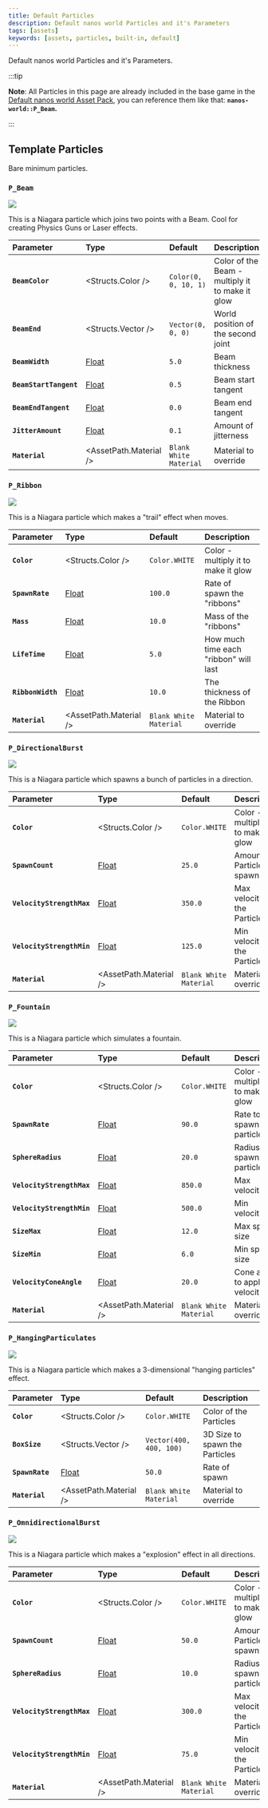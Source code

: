 ```yaml
---
title: Default Particles
description: Default nanos world Particles and it's Parameters
tags: [assets]
keywords: [assets, particles, built-in, default]
---
```



Default nanos world Particles and it's Parameters.


:::tip

**Note**: All Particles in this page are already included in the base game in the [Default nanos world Asset Pack](/assets-modding/default-asset-pack/default-assets-list.md), you can reference them like that: **`nanos-world::P_Beam`.**

:::

## Template Particles

Bare minimum particles.


### `P_Beam`

![](/img/docs/default-particles-beam.webp)

This is a Niagara particle which joins two points with a Beam. Cool for creating Physics Guns or Laser effects.

| Parameter | Type | Default | Description |
| :--- | :--- | :--- | :--- |
| **`BeamColor`** | <Structs.Color /> | `Color(0, 0, 10, 1)` | Color of the Beam - multiply it to make it glow |
| **`BeamEnd`** | <Structs.Vector /> | `Vector(0, 0, 0)` | World position of the second joint |
| **`BeamWidth`** | [Float](/scripting-reference/classes/particle.mdx#setparameterfloat) | `5.0` | Beam thickness |
| **`BeamStartTangent`** | [Float](/scripting-reference/classes/particle.mdx#setparameterfloat) | `0.5` | Beam start tangent |
| **`BeamEndTangent`** | [Float](/scripting-reference/classes/particle.mdx#setparameterfloat) | `0.0` | Beam end tangent |
| **`JitterAmount`** | [Float](/scripting-reference/classes/particle.mdx#setparameterfloat) | `0.1` | Amount of jitterness |
| **`Material`** | <AssetPath.Material /> | `Blank White Material` | Material to override |


### `P_Ribbon`

![](/img/docs/default-particles-ribbon.webp)

This is a Niagara particle which makes a "trail" effect when moves.

| Parameter | Type | Default | Description |
| :--- | :--- | :--- | :--- |
| **`Color`** | <Structs.Color /> | `Color.WHITE` | Color - multiply it to make it glow |
| **`SpawnRate`** | [Float](/scripting-reference/classes/particle.mdx#setparameterfloat) | `100.0` | Rate of spawn the "ribbons" |
| **`Mass`** | [Float](/scripting-reference/classes/particle.mdx#setparameterfloat) | `10.0` | Mass of the "ribbons" |
| **`LifeTime`** | [Float](/scripting-reference/classes/particle.mdx#setparameterfloat) | `5.0` | How much time each "ribbon" will last |
| **`RibbonWidth`** | [Float](/scripting-reference/classes/particle.mdx#setparameterfloat) | `10.0` | The thickness of the Ribbon |
| **`Material`** | <AssetPath.Material /> | `Blank White Material` | Material to override |


### `P_DirectionalBurst`

![](/img/docs/default-particles-directional-burst.webp)

This is a Niagara particle which spawns a bunch of particles in a direction.

| Parameter | Type | Default | Description |
| :--- | :--- | :--- | :--- |
| **`Color`** | <Structs.Color /> | `Color.WHITE` | Color - multiply it to make it glow |
| **`SpawnCount`** | [Float](/scripting-reference/classes/particle.mdx#setparameterfloat) | `25.0` | Amount of Particles to spawn |
| **`VelocityStrengthMax`** | [Float](/scripting-reference/classes/particle.mdx#setparameterfloat) | `350.0` | Max velocity of the Particles |
| **`VelocityStrengthMin`** | [Float](/scripting-reference/classes/particle.mdx#setparameterfloat) | `125.0` | Min velocity of the Particles |
| **`Material`** | <AssetPath.Material /> | `Blank White Material` | Material to override |


### `P_Fountain`

![](/img/docs/default-particles-fountain.webp)

This is a Niagara particle which simulates a fountain.

| Parameter | Type | Default | Description |
| :--- | :--- | :--- | :--- |
| **`Color`** | <Structs.Color /> | `Color.WHITE` | Color - multiply it to make it glow |
| **`SpawnRate`** | [Float](/scripting-reference/classes/particle.mdx#setparameterfloat) | `90.0` | Rate to spawn particles |
| **`SphereRadius`** | [Float](/scripting-reference/classes/particle.mdx#setparameterfloat) | `20.0` | Radius to spawn the particles |
| **`VelocityStrengthMax`** | [Float](/scripting-reference/classes/particle.mdx#setparameterfloat) | `850.0` | Max velocity |
| **`VelocityStrengthMin`** | [Float](/scripting-reference/classes/particle.mdx#setparameterfloat) | `500.0` | Min velocity |
| **`SizeMax`** | [Float](/scripting-reference/classes/particle.mdx#setparameterfloat) | `12.0` | Max sprite size |
| **`SizeMin`** | [Float](/scripting-reference/classes/particle.mdx#setparameterfloat) | `6.0` | Min sprite size |
| **`VelocityConeAngle`** | [Float](/scripting-reference/classes/particle.mdx#setparameterfloat) | `20.0` | Cone angle to apply velocity |
| **`Material`** | <AssetPath.Material /> | `Blank White Material` | Material to override |


### `P_HangingParticulates`

![](/img/docs/default-particles-hanging.webp)

This is a Niagara particle which makes a 3-dimensional "hanging particles" effect.

| Parameter | Type | Default | Description |
| :--- | :--- | :--- | :--- |
| **`Color`** | <Structs.Color /> | `Color.WHITE` | Color of the Particles |
| **`BoxSize`** | <Structs.Vector /> | `Vector(400, 400, 100)` | 3D Size to spawn the Particles |
| **`SpawnRate`** | [Float](/scripting-reference/classes/particle.mdx#setparameterfloat) | `50.0` | Rate of spawn |
| **`Material`** | <AssetPath.Material /> | `Blank White Material` | Material to override |


### `P_OmnidirectionalBurst`

![](/img/docs/default-particles-omnidirectional-burst.webp)

This is a Niagara particle which makes a "explosion" effect in all directions.

| Parameter | Type | Default | Description |
| :--- | :--- | :--- | :--- |
| **`Color`** | <Structs.Color /> | `Color.WHITE` | Color - multiply it to make it glow |
| **`SpawnCount`** | [Float](/scripting-reference/classes/particle.mdx#setparameterfloat) | `50.0` | Amount of Particles to spawn |
| **`SphereRadius`** | [Float](/scripting-reference/classes/particle.mdx#setparameterfloat) | `10.0` | Radius to spawn the particles |
| **`VelocityStrengthMax`** | [Float](/scripting-reference/classes/particle.mdx#setparameterfloat) | `300.0` | Max velocity of the Particles |
| **`VelocityStrengthMin`** | [Float](/scripting-reference/classes/particle.mdx#setparameterfloat) | `75.0` | Min velocity of the Particles |
| **`Material`** | <AssetPath.Material /> | `Blank White Material` | Material to override |

